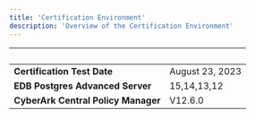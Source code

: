 ```yaml
---
title: 'Certification Environment'
description: 'Overview of the Certification Environment'
---
```


|  &nbsp;    | &nbsp; |
| ----------- | ----------- |
| **Certification Test Date**      | August 23, 2023       |
| **EDB Postgres Advanced Server**      | 15,14,13,12      |
| **CyberArk Central Policy Manager**  |  V12.6.0      |
